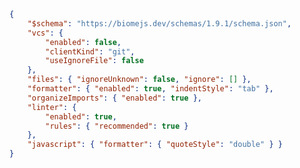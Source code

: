 
```json title="biome.json"
{
	"$schema": "https://biomejs.dev/schemas/1.9.1/schema.json",
	"vcs": {
		"enabled": false,
		"clientKind": "git",
		"useIgnoreFile": false
	},
	"files": { "ignoreUnknown": false, "ignore": [] },
	"formatter": { "enabled": true, "indentStyle": "tab" },
	"organizeImports": { "enabled": true },
	"linter": {
		"enabled": true,
		"rules": { "recommended": true }
	},
	"javascript": { "formatter": { "quoteStyle": "double" } }
}

```

